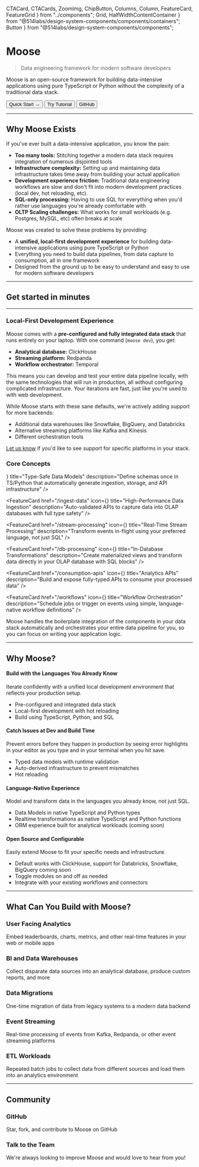   CTACard,
  CTACards,
  ZoomImg,
  ChipButton,
  Columns,
  Column,
  FeatureCard,
  FeatureGrid
} from "../components";
  Grid,
  HalfWidthContentContainer
} from "@514labs/design-system-components/components/containers";
  Button
} from "@514labs/design-system-components/components";


# Moose

>Data engineering framework for modern software developers

Moose is an open-source framework for building data-intensive applications using pure TypeScript or Python without the complexity of a traditional data stack.

<div className="flex flex-col md:flex-row gap-4 my-8">
  <Link href="/quickstart">
    <Button variant="outline">
      Quick Start →
    </Button>
  </Link>
  <Link href="/learn-moose">
    <Button variant="secondary">
      Try Tutorial
    </Button>
  </Link>
  <Link href="https://github.com/514-labs/moose">
    <Button variant="secondary">
      <GitBranch className="mr-2 h-4 w-4" />
      GitHub
    </Button>
  </Link>
</div>

---

## Why Moose Exists

If you've ever built a data-intensive application, you know the pain:

- **Too many tools:** Stitching together a modern data stack requires integration of numerous disjointed tools
- **Infrastructure complexity:** Setting up and maintaining data infrastructure takes time away from building your actual application
- **Development experience friction:** Traditional data engineering workflows are slow and don't fit into modern development practices (local dev, hot reloading, etc).
- **SQL-only processing:** Having to use SQL for everything when you'd rather use languages you're already comfortable with
- **OLTP Scaling challenges:** What works for small workloads (e.g. Postgres, MySQL, etc) often breaks at scale

Moose was created to solve these problems by providing:

- A **unified, local-first development experience** for building data-intensive applications using pure TypeScript or Python
- Everything you need to build data pipelines, from data capture to consumption, all in one framework
- Designed from the ground up to be easy to understand and easy to use for modern software developers

---

## Get started in minutes

<CTACards>
  <CTACard
    title="Create a Moose Project"
    description="Get up and running with your own Moose project in minutes"
    ctaLink="/quickstart"
    ctaLabel="Quick Start"
    cardName="Quick Start"
    Icon={FolderPlus}
    variant="gradient"
  />
  <CTACard
    title="Learn Step-by-Step"
    description="Build an end-to-end Moose app through a guided tutorial"
    ctaLink="/learn-moose"
    ctaLabel="Try Tutorial"
    Icon={Scroll}
    cardName="Try it out"
    variant="gradient"
  />
</CTACards>

---

### Local-First Development Experience
Moose comes with a **pre-configured and fully integrated data stack** that runs entirely on your laptop. With one command (`moose dev`), you get:

- **Analytical database:** ClickHouse
- **Streaming platform:** Redpanda
- **Workflow orchestrator:** Temporal

This means you can develop and test your entire data pipeline locally, with the same technologies that will run in production, all without configuring complicated infrastructure. Your iterations are fast, just like you're used to with web development.

While Moose starts with these sane defaults, we're actively adding support for more backends:

- Additional data warehouses like Snowflake, BigQuery, and Databricks
- Alternative streaming platforms like Kafka and Kinesis
- Different orchestration tools

[Let us know](https://calendly.com/d/cmh5-nrj-9nc/talk-to-engineering) if you'd like to see support for specific platforms in your stack.

### Core Concepts

<FeatureGrid>
  <FeatureCard
    href="/data-models"
    icon={<Code className="h-6 w-6 text-moose-purple" />}
    title="Type-Safe Data Models"
    description="Define schemas once in TS/Python that automatically generate ingestion, storage, and API infrastructure"
  />
  
  <FeatureCard
    href="/ingest-data"
    icon={<Database className="h-6 w-6 text-moose-purple" />}
    title="High-Performance Data Ingestion"
    description="Auto-validated APIs to capture data into OLAP databases with full type safety"
  />
  
  <FeatureCard
    href="/stream-processing"
    icon={<Zap className="h-6 w-6 text-moose-purple" />}
    title="Real-Time Stream Processing"
    description="Transform events in-flight using your preferred language, not just SQL"
  />
  
  <FeatureCard
    href="/db-processing"
    icon={<Database className="h-6 w-6 text-moose-purple" />}
    title="In-Database Transformations"
    description="Create materialized views and transform data directly in your OLAP database with SQL blocks"
  />
  
  <FeatureCard
    href="/consumption-apis"
    icon={<FileCode className="h-6 w-6 text-moose-purple" />}
    title="Analytics APIs"
    description="Build and expose fully-typed APIs to consume your processed data"
  />
  
  <FeatureCard
    href="/workflows"
    icon={<Clock className="h-6 w-6 text-moose-purple" />}
    title="Workflow Orchestration"
    description="Schedule jobs or trigger on events using simple, language-native workflow definitions"
  />
</FeatureGrid>

Moose handles the boilerplate integration of the components in your data stack automatically and orchestrates your entire data pipeline for you, so you can focus on writing your application logic.

---

## Why Moose?

#### Build with the Languages You Already Know
Iterate confidently with a unified local development environment that reflects your production setup.
- Pre-configured and integrated data stack
- Local-first development with hot reloading
- Build using TypeScript, Python, and SQL

#### Catch Issues at Dev and Build Time
Prevent errors before they happen in production by seeing error highlights in your editor as you type and in your terminal when you hit save.
- Typed data models with runtime validation
- Auto-derived infrastructure to prevent mismatches
- Hot reloading

#### Language-Native Experience
Model and transform data in the languages you already know, not just SQL.
- Data Models in native TypeScript and Python types
- Realtime transformations as native TypeScript and Python functions
- ORM experience built for analytical workloads (coming soon)

#### Open Source and Configurable
Easily extend Moose to fit your specific needs and infrastructure.
- Default works with ClickHouse, support for Databricks, Snowflake, BigQuery coming soon
- Toggle modules on and off as needed
- Integrate with your existing workflows and connectors

---

## What Can You Build with Moose?

<div className="my-6 grid grid-cols-1 md:grid-cols-2 lg:grid-cols-3 gap-4">
  <div className="p-5 border border-border rounded-lg bg-muted/30">
    <h3 className="text-lg font-medium text-primary mb-2">User Facing Analytics</h3>
    <p className="text-muted-foreground text-sm">Embed leaderboards, charts, metrics, and other real-time features in your web or mobile apps</p>
  </div>
  <div className="p-5 border border-border rounded-lg bg-muted/30">
    <h3 className="text-lg font-medium text-primary mb-2">BI and Data Warehouses</h3>
    <p className="text-muted-foreground text-sm">Collect disparate data sources into an analytical database, produce custom reports, and more</p>
  </div>
  <div className="p-5 border border-border rounded-lg bg-muted/30">
    <h3 className="text-lg font-medium text-primary mb-2">Data Migrations</h3>
    <p className="text-muted-foreground text-sm">One-time migration of data from legacy systems to a modern data backend</p>
  </div>
  <div className="p-5 border border-border rounded-lg bg-muted/30">
    <h3 className="text-lg font-medium text-primary mb-2">Event Streaming</h3>
    <p className="text-muted-foreground text-sm">Real-time processing of events from Kafka, Redpanda, or other event streaming platforms</p>
  </div>
  <div className="p-5 border border-border rounded-lg bg-muted/30">
    <h3 className="text-lg font-medium text-primary mb-2">ETL Workloads</h3>
    <p className="text-muted-foreground text-sm">Repeated batch jobs to collect data from different sources and load them into an analytics environment</p>
  </div>
</div>

---

## Community

<div className="flex flex-col md:flex-row gap-8 my-8">
  <Link href="https://github.com/514-labs/moose" className="flex-1 p-6 border border-border rounded-lg hover:bg-muted/50 transition-colors no-underline">
    <div className="flex items-center mb-4">
      <GitBranch className="h-6 w-6 mr-2 text-accent-moo-purple" />
      <h3 className="text-lg font-semibold">GitHub</h3>
    </div>
    <p className="text-muted-foreground">Star, fork, and contribute to Moose on GitHub</p>
  </Link>
  
  <Link href="https://calendly.com/d/cmh5-nrj-9nc/talk-to-engineering" className="flex-1 p-6 border border-border rounded-lg hover:bg-muted/50 transition-colors no-underline">
    <div className="flex items-center mb-4">
      <Users className="h-6 w-6 mr-2 text-accent-moo-purple" />
      <h3 className="text-lg font-semibold">Talk to the Team</h3>
    </div>
    <p className="text-muted-foreground">We're always looking to improve Moose and would love to hear from you!</p>
  </Link>
</div>

